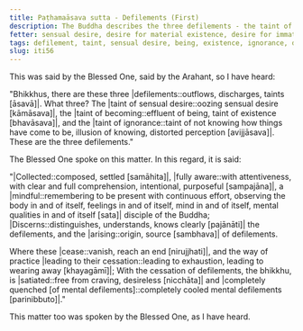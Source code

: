 ```yaml
---
title: Paṭhamaāsava sutta - Defilements (First)
description: The Buddha describes the three defilements - the taint of sensual desire, the taint of being, and the taint of ignorance, and the way of practice leading to their cessation.
fetter: sensual desire, desire for material existence, desire for immaterial existence, ignorance
tags: defilement, taint, sensual desire, being, existence, ignorance, discernment, quenching, collectedness, fully aware, mindfulness, cessation, craving, iti, iti50-99
slug: iti56
---
```


This was said by the Blessed One, said by the Arahant, so I have heard:

"Bhikkhus, there are these three |defilements::outflows, discharges, taints [āsavā]|. What three? The |taint of sensual desire::oozing sensual desire [kāmāsava]|, the |taint of becoming::effluent of being, taint of existence [bhavāsava]|, and the |taint of ignorance::taint of not knowing how things have come to be, illusion of knowing, distorted perception [avijjāsava]|. These are the three defilements."

The Blessed One spoke on this matter. In this regard, it is said:

"|Collected::composed, settled [samāhita]|, |fully aware::with attentiveness, with clear and full comprehension, intentional, purposeful [sampajāna]|,
a |mindful::remembering to be present with continuous effort, observing the body in and of itself, feelings in and of itself, mind in and of itself, mental qualities in and of itself [sata]| disciple of the Buddha;
|Discerns::distinguishes, understands, knows clearly [pajānāti]| the defilements,
and the |arising::origin, source [sambhava]| of defilements.

Where these |cease::vanish, reach an end [nirujjhati]|,
and the way of practice |leading to their cessation::leading to exhaustion, leading to wearing away [khayagāmī]|;
With the cessation of defilements, the bhikkhu,
is |satiated::free from craving, desireless [nicchāta]| and |completely quenched [of mental defilements]::completely cooled mental defilements [parinibbuto]|."

This matter too was spoken by the Blessed One, as I have heard.